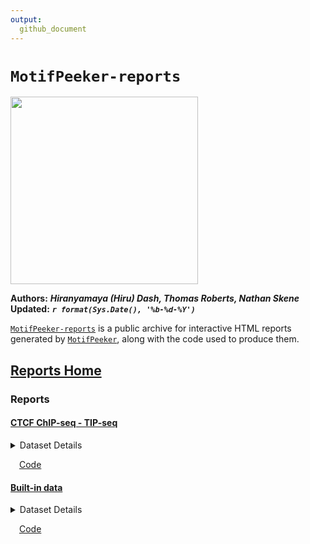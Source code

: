 ```yaml
---
output:
  github_document
---
```


# <code>MotifPeeker-reports</code>  
![](https://github.com/neurogenomics/MotifPeeker/raw/master/inst/hex/hex.png){style='height: 300px !important;'}

**Authors:** ***Hiranyamaya (Hiru) Dash, Thomas Roberts, Nathan Skene***  
**Updated:** ***`r format(Sys.Date(), '%b-%d-%Y')`***  

[`MotifPeeker-reports`](https://github.com/neurogenomics/MotifPeeker-reports/)
is a public archive for interactive HTML reports generated by
[`MotifPeeker`](https://github.com/neurogenomics/MotifPeeker), along with the
code used to produce them.

## [Reports Home](https://neurogenomics.github.io/MotifPeeker-reports/)

### Reports

#### [CTCF ChIP-seq - TIP-seq](https://neurogenomics.github.io/MotifPeeker-reports/CTCF_ChIP-TIP/output/MotifPeeker_20241130_134203/MotifPeeker.html)
<details><summary>Dataset Details</summary>
Compares three public ChIP-seq datasets against a TIP-seq dataset for CTCF in
HCT116 cells. Details of the datasets used are as follows:  

1. <code>ChIPSeq1</code>  
  ENCODE Accession: [ENCFF172XLC](https://www.encodeproject.org/files/ENCFF172XLC/)  
2. <code>ChIPSeq2</code>  
  ENCODE Accession: [ENCFF411OOS](https://www.encodeproject.org/files/ENCFF411OOS/)  
3. <code>ChIPSeq3</code>  
  ENCODE Accession: [ENCFF091ODJ](https://www.encodeproject.org/files/ENCFF091ODJ/)
4. <code>TIPSeq</code>  
  Alignment file produced by running the
  [`nf-core/cutandrun`](https://nf-co.re/cutandrun/) pipeline on the raw
  sequencing data sourced from *NIH Sequence Read Archives*
  [*ID: SRR16963166*](https://trace.ncbi.nlm.nih.gov/Traces/index.html?view=run_browser&acc=SRR16963166&display=metadata).  
  
Peak calling was performed using
[`MACS3`](https://github.com/macs3-project/MACS) using the following commands:
```R
## For ChIP-Seq datasets
MACSr::callpeak(
        tfile = ...,
        cfile = NULL,  # No control file
        nomodel = FALSE,
        qvalue = 0.01,
        format = "BAM",
        name = "chipseq",
        outdir = ...
    )
    
## For TIP-Seq dataset
MACSr::callpeak(
        tfile = tipseq_alignment_data,
        nomodel = TRUE,
        qvalue = 0.01,
        shift = -75,  # 5' shift
        extsize = 150,
        keepduplicates = "all",
        format = "BAM",
        name = "tipseq",
        outdir = ...
    )
```

Motif files used: 

1. CTCF motif [MA1930.2](https://jaspar.elixir.no/matrix/MA1930.2/)
2. CTCFL motif [MA1102.3](https://jaspar.elixir.no/matrix/MA1102.3/)

</details>  

&emsp;[Code](https://github.com/neurogenomics/MotifPeeker-reports/blob/master/CTCF_ChIP-TIP/run.R)


#### [Built-in data](https://neurogenomics.github.io/MotifPeeker-reports/built_in_data/output/MotifPeeker_20241130_032318/MotifPeeker.html)
<details><summary>Dataset Details</summary>
Report generated from built-in data, as described in the
<a href="https://neurogenomics.github.io/MotifPeeker/articles/MotifPeeker.html">
<code>MotifPeeker</code> vignette</a>.
</details>  

&emsp;[Code](https://github.com/neurogenomics/MotifPeeker-reports/blob/master/built_in_data/run.R)

